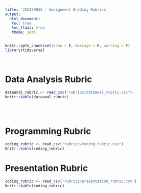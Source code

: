 ```yaml
---
title: 'JSC270H1S - Assignment Grading Rubrics'
output: 
  html_document:
   toc: true
   toc_float: true
   theme: yeti
---
```


```r
knitr::opts_chunk$set(echo = F, message = F, warning = F)
library(tidyverse)
```

<br>

# Data Analysis Rubric

```r
dataanal_rubric <- read_csv("rubrics/dataanal_rubric.csv")
knitr::kable(dataanal_rubric)
```

<br>
<br>

# Programming Rubric

```r
coding_rubric <- read_csv("rubrics/coding_rubric.csv")
knitr::kable(coding_rubric)
```

# Presentation Rubric

```r
coding_rubric <- read_csv("rubrics/presentation_rubric.csv")
knitr::kable(coding_rubric)
```
